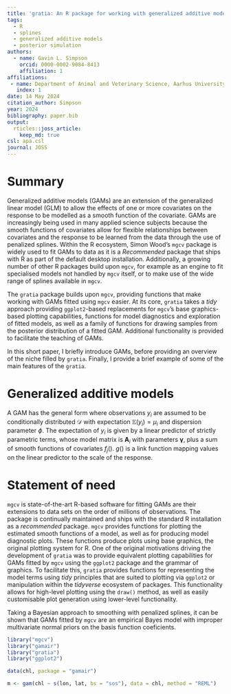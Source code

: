 ```yaml
---
title: 'gratia: An R package for working with generalized additive models'
tags:
  - R
  - splines
  - generalized additive models
  - posterior simulation
authors:
  - name: Gavin L. Simpson
    orcid: 0000-0002-9084-8413
    affiliation: 1
affiliations:
 - name: Department of Animal and Veterinary Science, Aarhus University, Denmark
   index: 1
date: 14 May 2024
citation_author: Simpson
year: 2024
bibliography: paper.bib
output:
  rticles::joss_article:
    keep_md: true
csl: apa.csl
journal: JOSS
---
```


# Summary

Generalized additive models (GAMs) are an extension of the generalized linear model (GLM) to allow the effects of one or more covariates on the response to be modelled as a smooth function of the covariate. GAMs are increasingly being used in many applied science subjects because the smooth functions of covariates allow for flexible relationships between covariates and the response to be learned from the data through the use of penalized splines. Within the R ecosystem, Simon Wood's  `mgcv` package is widely used to fit GAMs to data as it is a *Recommended* package that ships with R as part of the default desktop installation. Additionally, a growing number of other R packages build upon `mgcv`, for example as an engine to fit specialised models not handled by `mgcv` itself, or to make use of the wide range of splines available in `mgcv`.

The `gratia` package builds upon `mgcv`, providing functions that make working with GAMs fitted using `mgcv` easier. At its core, `gratia` takes a *tidy* approach providing `ggplot2`-based replacements for `mgcv`'s base graphics-based plotting capabilities, functions for model diagnostics and exploration of fitted models, as well as a family of functions for drawing samples from the posterior distribution of a fitted GAM. Additional functionality is provided to facilitate the teaching of GAMs.

In this short paper, I briefly introduce GAMs, before providing an overview of the niche filled by `gratia`. Finally, I provide a brief example of some of the main features of the `gratia`.

# Generalized additive models

A GAM has the general form
\begin{align*}
y_i &\sim    \mathcal{D}(\mu_i, \boldsymbol{\phi}) \\
g(\mu_i) &=  \mathbf{A}_i\boldsymbol{\gamma} + \sum_{j=1} f_j(x_{ji})
\end{align*}
where observations $y_i$ are assumed to be conditionally distributed $\mathcal{D}$ with expectation $\mathbb{E}(y_i) = \mu_i$ and dispersion parameter $\phi$. The expectation of $y_i$ is given by a linear predictor of strictly parametric terms, whose model matrix is $\mathbf{A}_i$ with parameters $\boldsymbol{\gamma}$, plus a sum of smooth functions of covariates $f_j()$. $g()$ is a link function mapping values on the linear predictor to the scale of the response.

# Statement of need

`mgcv` is state-of-the-art R-based software for fitting GAMs are their extensions to data sets on the order of millions of observations. The package is continually maintained and ships with the standard R installation as a *recommended* package. `mgcv` provides functions for plotting the estimated smooth functions of a model, as well as for producing model diagnostic plots. These functions produce plots using base graphics, the original plotting system for R. One of the original motivations driving the development of `gratia` was to provide equivalent plotting capabilities for GAMs fitted by `mgcv` using the `ggplot2` package and the grammar of graphics. To facilitate this, `gratia` provides functions for representing the model terms using *tidy* principles that are suited to plotting via `ggplot2` or manipulation within the *tidyverse* ecosystem of packages. This functionality allows for high-level plotting using the `draw()` method, as well as easily customisable plot generation using lower-level functionality.  

Taking a Bayesian approach to smoothing with penalized splines, it can be shown that GAMs fitted by `mgcv` are an empirical Bayes model with improper multivariate normal priors on the basis function coeficients.

```r
library("mgcv")
library("gamair")
library("gratia")
library("ggplot2")

data(chl, package = "gamair")

m <- gam(chl ~ s(lon, lat, bs = "sos"), data = chl, method = "REML")
```